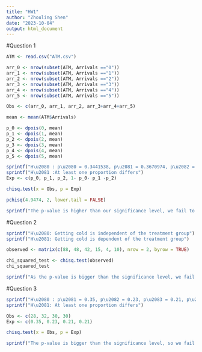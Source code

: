 ---
title: "HW1"
author: "Zhouling Shen"
date: "2023-10-04"
output: html_document
---
#Question 1
```{r}
ATM <- read.csv("ATM.csv")

arr_0 <- nrow(subset(ATM, Arrivals =="0"))
arr_1 <- nrow(subset(ATM, Arrivals =="1"))
arr_2 <- nrow(subset(ATM, Arrivals =="2"))
arr_3 <- nrow(subset(ATM, Arrivals =="3"))
arr_4 <- nrow(subset(ATM, Arrivals =="4"))
arr_5 <- nrow(subset(ATM, Arrivals =="5"))

Obs <- c(arr_0, arr_1, arr_2, arr_3+arr_4+arr_5)

mean <- mean(ATM$Arrivals)

p_0 <- dpois(0, mean)
p_1 <- dpois(1, mean)
p_2 <- dpois(2, mean)
p_3 <- dpois(3, mean)
p_4 <- dpois(4, mean)
p_5 <- dpois(5, mean)

sprintf("H\u2080 : p\u2080 = 0.3441538, p\u2081 = 0.3670974, p\u2082 = 0.1957853, p\u2083 = 0.06961254, p\u2084 = 0.01856334, p\u2085 = 0.00396018" )
sprintf("H\u2081 :At least one proportion differs")
Exp <- c(p_0, p_1, p_2, 1- p_0- p_1 -p_2)

chisq.test(x = Obs, p = Exp)

pchisq(4.9474, 2, lower.tail = FALSE)

sprintf("The p-value is higher than our significance level, we fail to reject the null hypotehsis. We infer that the number of arrivals per minute does follow poisson distribution")
```

#Question 2
```{r}

sprintf("H\u2080: Getting cold is independent of the treatment group")
sprintf("H\u2081: Getting cold is dependent of the treatment group")

observed <- matrix(c(88, 48, 42, 15, 4, 10), nrow = 2, byrow = TRUE)

chi_squared_test <- chisq.test(observed)
chi_squared_test

sprintf("As the p-value is bigger than the significance level, we fail to reject the null hypothesis. We infer that getting cold is independent of the treatment groups")

```

#Question 3
```{r}
sprintf("H\u2080 : p\u2081 = 0.35, p\u2082 = 0.23, p\u2083 = 0.21, p\u2084 = 0.21" )
sprintf("H\u2081: At least one proportion differs")

Obs <- c(28, 32, 30, 30)
Exp <- c(0.35, 0.23, 0.21, 0.21)

chisq.test(x = Obs, p = Exp)

sprintf("The p-value is bigger than the significance level, so we fail to reject the null hypothesis. We infer that the viewing habits of viewers who are 35 years or older are the same when compared to all age groups")
```

